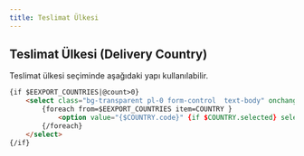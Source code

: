 ```yaml
---
title: Teslimat Ülkesi
---
```


## Teslimat Ülkesi (Delivery Country)


<div class="v5-example-alert-info text-black mb-1">
Teslimat ülkesi seçiminde aşağıdaki yapı kullanılabilir. 
</div>

```html title="smarty"
{if $EEXPORT_COUNTRIES|@count>0}
    <select class="bg-transparent pl-0 form-control  text-body" onchange="fetch('/srv/shopping/shopping/set-country/'+this.options[this.selectedIndex].value);location.reload()">
        {foreach from=$EEXPORT_COUNTRIES item=COUNTRY }
            <option value="{$COUNTRY.code}" {if $COUNTRY.selected} selected {/if}>{$COUNTRY.name}</option>
        {/foreach}
    </select>
{/if}

```
